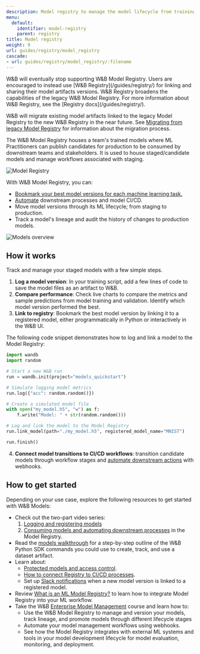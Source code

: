 ```yaml
---
description: Model registry to manage the model lifecycle from training to production
menu:
  default:
    identifier: model-registry
    parent: registry
title: Model registry
weight: 9
url: guides/registry/model_registry
cascade:
- url: guides/registry/model_registry/:filename
---
```


<Note>
W&B will eventually stop supporting W&B Model Registry. Users are encouraged to instead use [W&B Registry](/guides/registry/) for linking and sharing their model artifacts versions. W&B Registry broadens the capabilities of the legacy W&B Model Registry. For more information about W&B Registry, see the [Registry docs](/guides/registry/).


W&B will migrate existing model artifacts linked to the legacy Model Registry to the new W&B Registry in the near future. See [Migrating from legacy Model Registry](/guides/registry/model_registry_eol/) for information about the migration process.
</Note>

The W&B Model Registry houses a team's trained models where ML Practitioners can publish candidates for production to be consumed by downstream teams and stakeholders. It is used to house staged/candidate models and manage workflows associated with staging.

<Frame>
    <img src="/images/models/model_reg_landing_page.png" alt="Model Registry"  />
</Frame>

With W&B Model Registry, you can:

* [Bookmark your best model versions for each machine learning task.](/guides/registry/model_registry/link-model-version/)
* [Automate](/guides/automations/) downstream processes and model CI/CD.
* Move model versions through its ML lifecycle; from staging to production.
* Track a model's lineage and audit the history of changes to production models.

<Frame>
    <img src="/images/models/models_landing_page.png" alt="Models overview"  />
</Frame>

## How it works
Track and manage your staged models with a few simple steps.

1. **Log a model version**: In your training script, add a few lines of code to save the model files as an artifact to W&B. 
2. **Compare performance**: Check live charts to compare the metrics and sample predictions from model training and validation. Identify which model version performed the best.
3. **Link to registry**: Bookmark the best model version by linking it to a registered model, either programmatically in Python or interactively in the W&B UI.

The following code snippet demonstrates how to log and link a model to the Model Registry:

```python
import wandb
import random

# Start a new W&B run
run = wandb.init(project="models_quickstart")

# Simulate logging model metrics
run.log({"acc": random.random()})

# Create a simulated model file
with open("my_model.h5", "w") as f:
    f.write("Model: " + str(random.random()))

# Log and link the model to the Model Registry
run.link_model(path="./my_model.h5", registered_model_name="MNIST")

run.finish()
```

4. **Connect model transitions to CI/CD workflows**: transition candidate models through workflow stages and [automate downstream actions](/guides/automations/) with webhooks.


## How to get started
Depending on your use case, explore the following resources to get started with W&B Models:

* Check out the two-part video series:
  1. [Logging and registering models](https://www.youtube.com/watch?si=MV7nc6v-pYwDyS-3&v=ZYipBwBeSKE&feature=youtu.be)
  2. [Consuming models and automating downstream processes](https://www.youtube.com/watch?v=8PFCrDSeHzw) in the Model Registry.
* Read the [models walkthrough](/guides/registry/model_registry/walkthrough/) for a step-by-step outline of the W&B Python SDK commands you could use to create, track, and use a dataset artifact.
* Learn about:
   * [Protected models and access control](/guides/registry/model_registry/access_controls/).
   * [How to connect Registry to CI/CD processes](/guides/automations/).
   * Set up [Slack notifications](/guides/registry/model_registry/notifications/) when a new model version is linked to a registered model.
* Review [What is an ML Model Registry?](https://wandb.ai/wandb_fc/model-registry-reports/reports/What-is-an-ML-Model-Registry---Vmlldzo1MTE5MjYx) to learn how to integrate Model Registry into your ML workflow. 
* Take the W&B [Enterprise Model Management](https://www.wandb.courses/courses/enterprise-model-management) course and learn how to:
  * Use the W&B Model Registry to manage and version your models, track lineage, and promote models through different lifecycle stages
  * Automate your model management workflows using webhooks.
  * See how the Model Registry integrates with external ML systems and tools in your model development lifecycle for model evaluation, monitoring, and deployment.
